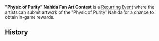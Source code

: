 {{Terminology Infobox
|type  = Recurring Events
}}
'''"Physic of Purity" Nahida Fan Art Contest''' is a [[Recurring Event]] where the artists can submit artwork of the "Physic of Purity" [[Nahida]] for a chance to obtain in-game rewards.

==History==
{{Event History Table}}